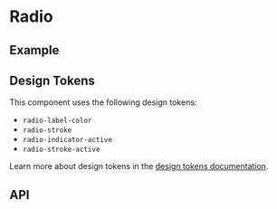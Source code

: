 
<Meta title="Docs/Components/Form/Radio" />

# Radio

## Example
<Canvas withSource="open">
  <Story id="components-form-radio--simple" />
</Canvas>

## Design Tokens
This component uses the following design tokens:

- `radio-label-color`
- `radio-stroke`
- `radio-indicator-active`
- `radio-stroke-active`

Learn more about design tokens in the [design tokens documentation](?path=/story/docs-design-tokens-getting-started--page).

## API
<ArgsTable of={Radio} />
